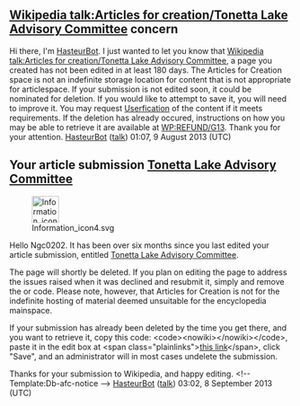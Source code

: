 <article id="28207584" title=User talk:Ngc0202>
	<talkpage id="28207584" title="User talk:Ngc0202">
==[[Wikipedia talk:Articles for creation/Tonetta Lake Advisory Committee]] concern==
Hi there, I'm [[User:HasteurBot|HasteurBot]]. I just wanted to let you know that [[Wikipedia talk:Articles for creation/Tonetta Lake Advisory Committee]], a page you created has not been edited in at least 180 days.  The Articles for Creation space is not an indefinite storage location for content that is not appropriate for articlespace.
If your submission is not edited soon, it could be nominated for deletion.  If you would like to attempt to save it, you will need to improve it.
You may request [[WP:USERFY|Userfication]] of the content if it meets requirements.
If the deletion has already occured, instructions on how you may be able to retrieve it are available at [[WP:REFUND/G13]].
Thank you for your attention. [[User:HasteurBot|HasteurBot]] ([[User talk:HasteurBot|talk]]) 01:07, 9 August 2013 (UTC)
==Your article submission [[Wikipedia talk:Articles for creation/Tonetta Lake Advisory Committee|Tonetta Lake Advisory Committee]]==
[[File:Information icon4.svg|48px|left|alt=|link=]]

Hello Ngc0202. It has been over six months since you last edited your article submission, entitled [[Wikipedia talk:Articles for creation/Tonetta Lake Advisory Committee|Tonetta Lake Advisory Committee]]. 

The page will shortly be deleted. If you plan on editing the page to address the issues raised when it was declined and resubmit it, simply {{edit|Wikipedia talk:Articles for creation/Tonetta Lake Advisory Committee|edit the submission}} and remove the {{tlc|db-afc}} or {{tlc|db-g13}} code. Please note, however, that Articles for Creation is not for the indefinite hosting of material deemed unsuitable for the encyclopedia mainspace.

If your submission has already been deleted by the time you get there, and you want to retrieve it, copy this code: &lt;code&gt;&lt;nowiki&gt;{{subst:Refund/G13|&lt;/nowiki&gt;Wikipedia talk:Articles for creation/Tonetta Lake Advisory Committee&lt;nowiki&gt;}}&lt;/nowiki&gt;&lt;/code&gt;, paste it in the edit box at &lt;span class=&quot;plainlinks&quot;&gt;[http://en.wikipedia.org/w/index.php?title=Wikipedia:Requests_for_undeletion&amp;action=edit&amp;section=new this link]&lt;/span&gt;, click &quot;Save&quot;, and an administrator will in most cases undelete the submission.

Thanks for your submission to Wikipedia, and happy editing. &lt;!-- Template:Db-afc-notice --&gt; [[User:HasteurBot|HasteurBot]] ([[User talk:HasteurBot|talk]]) 03:02, 8 September 2013 (UTC)
	</talkpage>
</article>